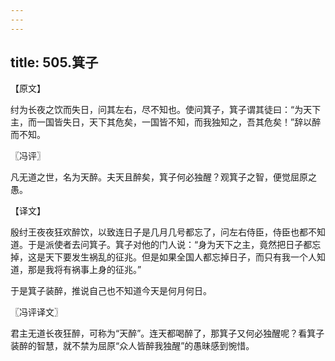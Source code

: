 ```yaml
---
---
---
```

title: 505.箕子
---



【原文】

纣为长夜之饮而失日，问其左右，尽不知也。使问箕子，箕子谓其徒曰：“为天下主，而一国皆失日，天下其危矣，一国皆不知，而我独知之，吾其危矣！”辞以醉而不知。

〖冯评〗

凡无道之世，名为天醉。夫天且醉矣，箕子何必独醒？观箕子之智，便觉屈原之愚。

【译文】

殷纣王夜夜狂欢醉饮，以致连日子是几月几号都忘了，问左右侍臣，侍臣也都不知道。于是派使者去问箕子。箕子对他的门人说：“身为天下之主，竟然把日子都忘掉，这是天下要发生祸乱的征兆。但是如果全国人都忘掉日子，而只有我一个人知道，那是我将有祸事上身的征兆。”

于是箕子装醉，推说自己也不知道今天是何月何日。

〖冯评译文〗

君主无道长夜狂醉，可称为“天醉”。连天都喝醉了，那箕子又何必独醒呢？看箕子装醉的智慧，就不禁为屈原“众人皆醉我独醒”的愚昧感到惋惜。